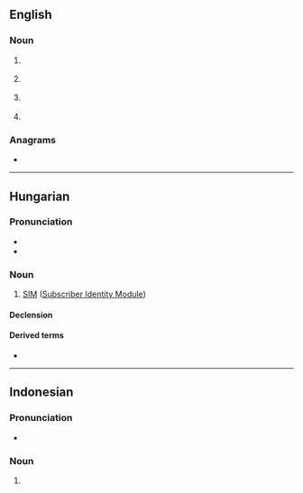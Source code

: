 {{also|sim|Sim|sím|šim|šīm}}
==English==

===Noun===
{{head|en|noun}}

# {{lb|en|computing}} {{acronym of|en|[[simulation]]|nocap=1}}
# {{lb|en|marketing}} {{acronym of|en|[[social influence marketing]]|nocap=1}}
# {{lb|en|telecommunication}} {{acronym of|en|[[subscriber identity module]]|nocap=1}}
# {{lb|en|microscopy}} {{acronym of|en|[[scanning ion microscope]]|nocap=1}}

===Anagrams===
* {{anagrams|en|a=ims|-ism|IMS|IMs|ISM|MIS|MIs|MSI|ism|mis-}}

----

==Hungarian==

===Pronunciation===
* {{hu-IPA|szim}}
* {{rhymes|hu|im|s=1}}

===Noun===
{{hu-noun|-ek}}

# [[SIM#English|SIM]] ([[Subscriber Identity Module]])

====Declension====
{{hu-infl-nom|SIM-e|e|v=m}}{{hu-pos-etek|SIM-|j|jei}}

====Derived terms====
* {{l|hu|SIM-kártya}}

----

==Indonesian==
{{wikipedia|lang=id}}

===Pronunciation===
* {{IPA|id|/ˈsɪm/}}

===Noun===
{{id-noun}}

# {{initialism of|id|[[surat izin mengemudi]]|t={{l|en|driving licence}}}}